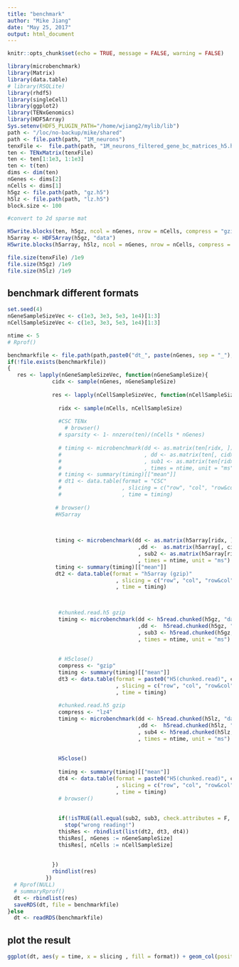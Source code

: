 ```yaml
---
title: "benchmark"
author: "Mike Jiang"
date: "May 25, 2017"
output: html_document
---
```


```r
knitr::opts_chunk$set(echo = TRUE, message = FALSE, warning = FALSE)
```
```r
library(microbenchmark)
library(Matrix)
library(data.table)
# library(RSQLite)
library(rhdf5)
library(singleCell)
library(ggplot2)
library(TENxGenomics)
library(HDF5Array)
Sys.setenv(HDF5_PLUGIN_PATH="/home/wjiang2/mylib/lib")
path <- "/loc/no-backup/mike/shared"
path <- file.path(path, "1M_neurons")
tenxFile <-  file.path(path, "1M_neurons_filtered_gene_bc_matrices_h5.h5")
ten <- TENxMatrix(tenxFile)
ten <- ten[1:1e3, 1:1e3]
ten <- t(ten)
dims <- dim(ten)
nGenes <- dims[2]
nCells <- dims[1]
h5gz <- file.path(path, "gz.h5")
h5lz <- file.path(path, "lz.h5")
block.size <- 100
```

```r
#convert to 2d sparse mat

H5write.blocks(ten, h5gz, ncol = nGenes, nrow = nCells, compress = "gzip", block.size = block.size, verbose = T)
h5array <- HDF5Array(h5gz, "data")
H5write.blocks(h5array, h5lz, ncol = nGenes, nrow = nCells, compress = "lz4", block.size = block.size, verbose = T)

```

```r
file.size(tenxFile) /1e9
file.size(h5gz) /1e9
file.size(h5lz) /1e9
```

## benchmark different formats
```r

set.seed(4)
nGeneSampleSizeVec <- c(1e3, 3e3, 5e3, 1e4)[1:3]
nCellSampleSizeVec <- c(1e3, 3e3, 5e3, 1e4)[1:3]

ntime <- 5
# Rprof()

benchmarkfile <- file.path(path,paste0("dt_", paste(nGenes, sep = "_"), ".rds"))
if(!file.exists(benchmarkfile))
{
   res <- lapply(nGeneSampleSizeVec, function(nGeneSampleSize){
              cidx <- sample(nGenes, nGeneSampleSize)
              
              res <- lapply(nCellSampleSizeVec, function(nCellSampleSize){
                
                ridx <- sample(nCells, nCellSampleSize)
                
                #CSC TENx
                  # browser()
                # sparsity <- 1- nnzero(ten)/(nCells * nGenes)
                
                # timing <- microbenchmark(dd <- as.matrix(ten[ridx, ])
                #                          , dd <- as.matrix(ten[, cidx])
                #                          , sub1 <- as.matrix(ten[ridx, cidx])
                #                          , times = ntime, unit = "ms")
                # timing <- summary(timing)[["mean"]]
                # dt1 <- data.table(format = "CSC"
                #                   , slicing = c("row", "col", "row&col")
                #                   , time = timing)
                
               # browser()
               #H5array
               
               

               timing <- microbenchmark(dd <- as.matrix(h5array[ridx, ])
                                         ,dd <-  as.matrix(h5array[, cidx])
                                         , sub2 <- as.matrix(h5array[ridx, cidx])
                                         , times = ntime, unit = "ms")
               timing <- summary(timing)[["mean"]]
               dt2 <- data.table(format = "h5array (gzip)"
                                  , slicing = c("row", "col", "row&col")
                                  , time = timing)  


               
                #chunked.read.h5 gzip
                timing <- microbenchmark(dd <- h5read.chunked(h5gz, "data", list(ridx, NULL), nGenes, block.size = block.size)
                                         ,dd <-  h5read.chunked(h5gz, "data", list(NULL, cidx), nGenes, block.size = block.size)
                                         , sub3 <- h5read.chunked(h5gz, "data", list(ridx, cidx), nGenes, block.size = block.size)
                                         , times = ntime, unit = "ms")
                
                
                # H5close()
                compress <- "gzip"
                timing <- summary(timing)[["mean"]]
                dt3 <- data.table(format = paste0("H5(chunked.read)", compress)
                                  , slicing = c("row", "col", "row&col")
                                  , time = timing)
                
                #chunked.read.h5 gzip
                compress <- "lz4"
                timing <- microbenchmark(dd <- h5read.chunked(h5lz, "data", list(ridx, NULL), nGenes, block.size = block.size)
                                         ,dd <-  h5read.chunked(h5lz, "data", list(NULL, cidx), nGenes, block.size = block.size)
                                         , sub4 <- h5read.chunked(h5lz, "data", list(ridx, cidx), nGenes, block.size = block.size)
                                         , times = ntime, unit = "ms")
                
                
                H5close()
                
                timing <- summary(timing)[["mean"]]
                dt4 <- data.table(format = paste0("H5(chunked.read)", compress)
                                  , slicing = c("row", "col", "row&col")
                                  , time = timing)
                # browser()
                
                
                if(!isTRUE(all.equal(sub2, sub3, check.attributes = F, tol = 2e-8))||!isTRUE(all.equal(sub2, sub4, check.attributes = F, tol = 2e-8)))
                  stop("wrong reading!")
                thisRes <- rbindlist(list(dt2, dt3, dt4))
                thisRes[, nGenes := nGeneSampleSize]
                thisRes[, nCells := nCellSampleSize]
                
                                  
              })
              rbindlist(res)
            })
  # Rprof(NULL)
  # summaryRprof()
  dt <- rbindlist(res)
  saveRDS(dt, file = benchmarkfile)
}else
  dt <- readRDS(benchmarkfile)
```

## plot the result
```r
ggplot(dt, aes(y = time, x = slicing , fill = format)) + geom_col(position = "dodge") + facet_grid(nCells~nGenes, scales ="free") + ylab("time (ms)") + scale_y_log10()


```


